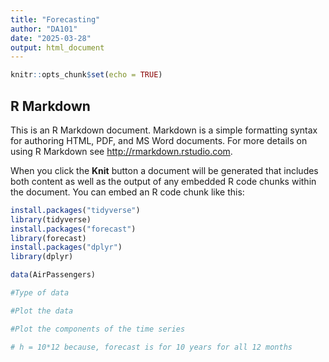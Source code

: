 ---
title: "Forecasting"
author: "DA101"
date: "2025-03-28"
output: html_document
---

```{r setup, include=FALSE}
knitr::opts_chunk$set(echo = TRUE)
```

## R Markdown

This is an R Markdown document. Markdown is a simple formatting syntax for authoring HTML, PDF, and MS Word documents. For more details on using R Markdown see <http://rmarkdown.rstudio.com>.

When you click the **Knit** button a document will be generated that includes both content as well as the output of any embedded R code chunks within the document. You can embed an R code chunk like this:
```{r}
install.packages("tidyverse")
library(tidyverse)
install.packages("forecast")
library(forecast)
install.packages("dplyr")
library(dplyr)

```


```{r}
data(AirPassengers)

```

```{r}
#Type of data

```


```{r}
#Plot the data

```


```{r}
#Plot the components of the time series

```


```{r}
# h = 10*12 because, forecast is for 10 years for all 12 months

```


```{r}
```


```{r}
```


```{r}
```


